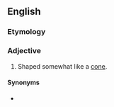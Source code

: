 ==English==

===Etymology===
{{prefix|en|sub|conical}}

===Adjective===
{{en-adj|-}}

# {{lb|en|geometry|mycology}} Shaped somewhat like a [[cone]].

====Synonyms====
* {{sense|geometry}} {{l|en|subconic}}